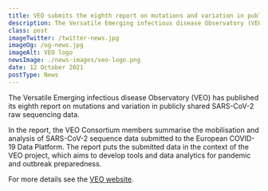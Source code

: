 ```yaml
---
title: VEO submits the eighth report on mutations and variation in publicly shared SARS-CoV-2 data
description: The Versatile Emerging infectious disease Observatory (VEO) has published its eighth report on mutations and variation in publicly shared SARS-CoV-2 raw sequencing data.
class: post
imageTwitter: /twitter-news.jpg
imageOg: /og-news.jpg
imageAlt: VEO logo
newsImage: ./news-images/veo-logo.png
date: 12 October 2021
postType: News
---
```



The Versatile Emerging infectious disease Observatory (VEO) has published its eighth report on mutations and variation in publicly shared SARS-CoV-2 raw sequencing data.

In the report, the VEO Consortium members summarise the mobilisation and analysis of SARS-CoV-2 sequence data submitted to the European COVID-19 Data Platform. The report puts the submitted data in the context of the VEO project, which aims to develop tools and data analytics for pandemic and outbreak preparedness.

For more details see the [VEO website](https://www.veo-europe.eu/news/Nyhed?id=%7b9F445038-C721-459F-9E90-CACF00FCC72E%7d).

